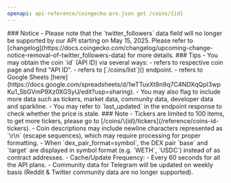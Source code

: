 ```yaml
---
openapi: api-reference/coingecko-pro.json get /coins/{id}
---
```


<Warning>
### Notice
- Please note that the `twitter_followers` data field will no longer be supported by our API starting on May 15, 2025. Please refer to [changelog](https://docs.coingecko.com/changelog/upcoming-change-notice-removal-of-twitter_followers-data) for more details.
</Warning>

<Tip>
### Tips
- You may obtain the coin `id` (API ID) via several ways:
  - refers to respective coin page and find "API ID".
  - refers to [`/coins/list`](<https://docs.coingecko.com/reference/coins-list>) endpoint.
  - refers to Google Sheets [here](https://docs.google.com/spreadsheets/d/1wTTuxXt8n9q7C4NDXqQpI3wpKu1_5bGVmP9Xz0XGSyU/edit?usp=sharing).
- You may also flag to include more data such as tickers, market data, community data, developer data and sparkline.
- You may refer to `last_updated` in the endpoint response to check whether the price is stale.
</Tip>

<Note>
### Note
- Tickers are limited to 100 items, to get more tickers, please go to [/coins/\{id}/tickers](/reference/coins-id-tickers).
- Coin descriptions may include newline characters represented as `\r\n` (escape sequences), which may require processing for proper formatting.
- When `dex_pair_format=symbol`, the DEX pair `base` and `target` are displayed in symbol format (e.g. `WETH`, `USDC`) instead of as contract addresses.
- Cache/Update Frequency:
  - Every 60 seconds for all the API plans.
  - Community data for Telegram will be updated on weekly basis (Reddit & Twitter community data are no longer supported).
</Note>